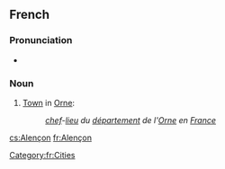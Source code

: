 ==French==
{{wikipedia|lang=fr}}

===Pronunciation===
* {{audio|Fr-Paris--Alençon.ogg|Audio (Paris)}}

===Noun===
{{infl|fr|proper noun}}

#[[town|Town]] in [[Orne]]:
#:''[[chef]]-[[lieu]] du [[département]] de l'[[Orne]] en [[France]]''

[[Category:fr:Cities]]

[[cs:Alençon]]
[[fr:Alençon]]